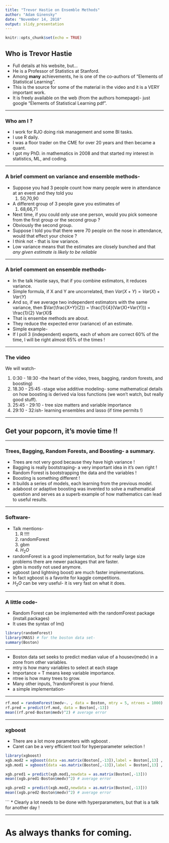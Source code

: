 ```yaml
---
title: "Trevor Hastie on Ensemble Methods"
author: "Adam Ginensky"
date: "November 14, 2018"
output: slidy_presentation
---
```


```r
knitr::opts_chunk$set(echo = TRUE)
```

##  Who is Trevor Hastie

* Full details at his website, but...
* He is a Professor of Statistics at Stanford. 
* Among **many** achievements, he is one of the co-authors of "Elements of Statistical Learning".
* This is the source for some of the material in the video and it is a VERY important work.
* It is freely available on the web (from the authors homepage)- just google "Elements of Statistical Learning pdf".

---

### Who am I ?

* I work for RJO doing risk management and some BI tasks.
* I use R daily.
* I was a floor trader on the CME for over 20 years and then became a quant.
* I got my PhD. in mathematics in 2008 and that started my interest in statistics, ML, and coding.  


---

### A brief comment on variance and ensemble methods-

* Suppose you had 3 people count how many people were in attendance at an event and they told you   
  1. 50,70,90
* A different group of 3 people gave you estimates of  
  1. 68,66,71
* Next time, if you could only use one person, would you pick someone from the first group or the second group ?
* Obviously the second group. 
* Suppose I told you that there were 70 people on the nose in attendance, would that effect your choice ?
* I think not - that is low variance.  
* Low variance means that the estimates are closely bunched and that *any given estimate is likely to be reliable* 

---

### A brief comment on ensemble methods-

* In the talk Hastie says, that if you combine estimators, it reduces variance.
* Simple formula, if X and Y are uncorrelated, then $Var(X+Y) = Var(X) + Var(Y)$
* And so, if we average two independent estimators with the same variance, then $Var(\frac{X+Y}{2}) = \frac{1}{4}(Var(X)+Var(Y))) = \frac{1}{2} Var(X)$
* That is ensembe methods are about.  
* They reduce the expected error (variance) of an estimate.
* Simple example- 
* If I poll 3 (independent) experts, each of whom are correct 60% of the time, I will be right almost 65% of the times !

---

### The video 

We will watch-

1. 0:30 - 18:30 -the heart of the video, trees, bagging, random forests, and boosting)
2. 18.30 - 25:45 -stage wise additive modeling- some mathematical details on how boosting is derived via loss functions (we won't watch, but really good stuff).
3. 25:45 - 29:10 - tree size matters and variable importance
4. 29:10 - 32:ish- learning ensembles and lasso (if time permits !)

---

## Get your popcorn, it's movie time !!

---

### Trees, Bagging, Random Forests, and Boosting- a summary.

* Trees are not very good because they have high variance !
* Bagging is really bootstraping- a very important idea in it's own right !
* Random Forest is bootstrapping the data and the variables !
* Boosting is something different !
* It builds a series of models, each learning from the previous model.
* adaboost or adaptive boosting was invented to solve a mathematical question and serves as a superb example of how mathematics can lead to useful results.  

---

### Software-

* Talk mentions-
  1. R !!!!
  2. randomForest
  3. gbm
  4. $H_2O$
* randomForest is a good implementation, but for really large size problems there are newer packages that are faster.
* gbm is mostly not used anymore.  
* xgboost (and lightning boost) are much faster implementations.  
* In fact xgboost is a favorite for kaggle competitions.
* $H_2O$ can be very useful- it is very fast on what it does.

---
  

### A little code-

* Random Forest can be implemented with the randomForest package (install.packages)
* It uses the syntax of lm()

```r
library(randomForest)
library(MASS) # for the boston data set- 
summary(Boston)
```

---

* Boston data set seeks to predict median value of a housev(medv) in a zone from other variables.
* mtry is how many variables to select at each stage
* Importance = T means keep variable importance. 
* ntree is how many trees to grow.
* Many other inputs, ?randomForest is your friend.
* a simple implementation-

---

```r
rf.mod = randomForest(medv~. , data = Boston, mtry = 5, ntrees = 1000)
rf.pred = predict(rf.mod, data = Boston[,-13])
mean((rf.pred-Boston$medv)^2) # average error 
```

---

### xgboost

* There are a lot more parameters with xgboost .
* Caret can be a very efficient tool for hyperparameter selection ! 

```r
library(xgboost)
xgb.mod2 = xgboost(data =as.matrix(Boston[,-13]),label = Boston[,13] , max.depth = 2, eta = .01, verbose = 0, nthread=2,nrounds = 1000)
xgb.mod1 = xgboost(data =as.matrix(Boston[,-13]),label = Boston[,13] , max.depth = 1, eta = .01, verbose = 0, nthread=2,nrounds = 1000)

```

```r
xgb.pred1 = predict(xgb.mod1,newdata = as.matrix(Boston[,-13]))
mean((xgb.pred1-Boston$medv)^2) # average error 
```

```r
xgb.pred2 = predict(xgb.mod2,newdata = as.matrix(Boston[,-13]))
mean((xgb.pred2-Boston$medv)^2) # average error 
```
```
* Clearly a lot needs to be done with hyperparameters, but that is a talk for another day !

---

#  As always thanks for coming.

